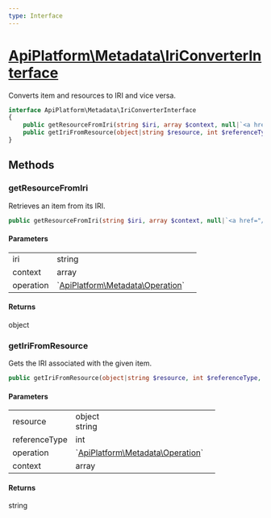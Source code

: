 ```yaml
---
type: Interface
---
```


# [ApiPlatform\Metadata\IriConverterInterface](/docs/vmain/reference/Metadata/IriConverterInterface)

Converts item and resources to IRI and vice versa.


```php
interface ApiPlatform\Metadata\IriConverterInterface
{
    public getResourceFromIri(string $iri, array $context, null|`<a href="/docs/vmain/reference/Metadata/Operation">ApiPlatform\Metadata\Operation</a>` $operation): object
    public getIriFromResource(object|string $resource, int $referenceType, null|`<a href="/docs/vmain/reference/Metadata/Operation">ApiPlatform\Metadata\Operation</a>` $operation, array $context): string
}
```
## Methods

### getResourceFromIri

Retrieves an item from its IRI.

```php
public getResourceFromIri(string $iri, array $context, null|`<a href="/docs/vmain/reference/Metadata/Operation">ApiPlatform\Metadata\Operation</a>` $operation): object
```

#### Parameters

<table><tbody>
<tr><td>iri</td><td>string</td><td></td></tr><tr><td>context</td><td>array</td><td></td></tr><tr><td>operation</td><td>`<a href="/docs/vmain/reference/Metadata/Operation">ApiPlatform\Metadata\Operation</a>`</td><td></td></tr>
</tbody>
</table>

#### Returns

object

### getIriFromResource

Gets the IRI associated with the given item.

```php
public getIriFromResource(object|string $resource, int $referenceType, null|`<a href="/docs/vmain/reference/Metadata/Operation">ApiPlatform\Metadata\Operation</a>` $operation, array $context): string
```

#### Parameters

<table><tbody>
<tr><td>resource</td><td>object<br />string</td><td></td></tr><tr><td>referenceType</td><td>int</td><td></td></tr><tr><td>operation</td><td>`<a href="/docs/vmain/reference/Metadata/Operation">ApiPlatform\Metadata\Operation</a>`</td><td></td></tr><tr><td>context</td><td>array</td><td></td></tr>
</tbody>
</table>

#### Returns

string
